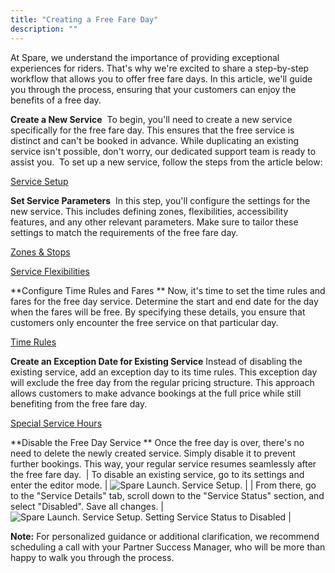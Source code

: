 ```yaml
---
title: "Creating a Free Fare Day"
description: ""
---
```


At Spare, we understand the importance of providing exceptional experiences for riders. That's why we're excited to share a step-by-step workflow that allows you to offer free fare days. In this article, we'll guide you through the process, ensuring that your customers can enjoy the benefits of a free day.

**Create a New Service**
​
To begin, you'll need to create a new service specifically for the free fare day. This ensures that the free service is distinct and can't be booked in advance. While duplicating an existing service isn't possible, don't worry, our dedicated support team is ready to assist you.
​
To set up a new service, follow the steps from the article below:
​

[Service Setup](https://help.sparelabs.com/en/articles/8988085-service-general-setup)​​

**Set Service Parameters**
​
In this step, you'll configure the settings for the new service. This includes defining zones, flexibilities, accessibility features, and any other relevant parameters. Make sure to tailor these settings to match the requirements of the free fare day.
​

[Zones & Stops](https://help.sparelabs.com/en/articles/8994903-adding-zones-and-stops)

[Service Flexibilities](https://help.sparelabs.com/en/articles/8994600-service-flexibilities-setup)​

**Configure Time Rules and Fares **
Now, it's time to set the time rules and fares for the free day service. Determine the start and end date for the day when the fares will be free. By specifying these details, you ensure that customers only encounter the free service on that particular day.
​

[Time Rules](https://help.sparelabs.com/en/articles/8994601-time-rules)​

**Create an Exception Date for Existing Service**
Instead of disabling the existing service, add an exception day to its time rules. This exception day will exclude the free day from the regular pricing structure. This approach allows customers to make advance bookings at the full price while still benefiting from the free fare day.
​

[Special Service Hours](https://help.sparelabs.com/en/articles/8994077-setting-up-special-service-hours-holidays-and-special-hour-days)​

**Disable the Free Day Service **
Once the free day is over, there's no need to delete the newly created service. Simply disable it to prevent further bookings. This way, your regular service resumes seamlessly after the free fare day.
​
| To disable an existing service, go to its settings and enter the editor mode. | ![Spare Launch. Service Setup.](https://spare-74fa64f80617.intercom-attachments-1.com/i/o/971761037/17cdb2c03cec45e210f02eeb/75hAomoqazUXp3QYq2CRppm1A0LveI9Fmg.png?expires=1753820100&signature=d10fa19ffc06456125f75ed36b5b5916dcd18fb452bb418b18cfd197f86531ba&req=fScmEc9%2FnYJYFb4f3HP0gFuaF%2F%2BgCOfwt4uOvMgGhcUh4nFmPtGB1x7rcb%2Bv%0Arys%3D%0A) |
| From there, go to the "Service Details" tab, scroll down to the "Service Status" section, and select "Disabled". Save all changes. | ![Spare Launch. Service Setup. Setting Service Status to Disabled](https://spare-74fa64f80617.intercom-attachments-1.com/i/o/971761057/436a76a25029143905e6bdd7/DL3f-b051s4gPGYooaOhvPeMZ_5iR78Mjg.png?expires=1753820100&signature=e77a98bcb14513e195231dd70d03111c6605169760657b325570d8bd45059861&req=fScmEc9%2FnYRYFb4f3HP0gCV%2FuZJwr2Q5O1TTDHf30kPN4u3BNNlxNOR2YYma%0AvQ0%3D%0A) |

**Note:** For personalized guidance or additional clarification, we recommend scheduling a call with your Partner Success Manager, who will be more than happy to walk you through the process.
